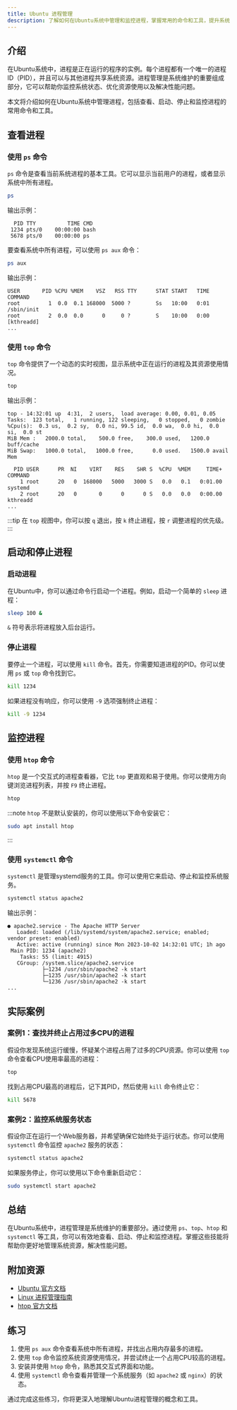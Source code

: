 ```yaml
---
title: Ubuntu 进程管理
description: 了解如何在Ubuntu系统中管理和监控进程，掌握常用的命令和工具，提升系统维护能力。
---
```


## 介绍

在Ubuntu系统中，进程是正在运行的程序的实例。每个进程都有一个唯一的进程ID（PID），并且可以与其他进程共享系统资源。进程管理是系统维护的重要组成部分，它可以帮助你监控系统状态、优化资源使用以及解决性能问题。

本文将介绍如何在Ubuntu系统中管理进程，包括查看、启动、停止和监控进程的常用命令和工具。

## 查看进程

### 使用 `ps` 命令

`ps` 命令是查看当前系统进程的基本工具。它可以显示当前用户的进程，或者显示系统中所有进程。

```bash
ps
```

输出示例：

```plaintext
  PID TTY          TIME CMD
 1234 pts/0    00:00:00 bash
 5678 pts/0    00:00:00 ps
```

要查看系统中所有进程，可以使用 `ps aux` 命令：

```bash
ps aux
```

输出示例：

```plaintext
USER       PID %CPU %MEM    VSZ   RSS TTY      STAT START   TIME COMMAND
root         1  0.0  0.1 168000  5000 ?        Ss   10:00   0:01 /sbin/init
root         2  0.0  0.0      0     0 ?        S    10:00   0:00 [kthreadd]
...
```

### 使用 `top` 命令

`top` 命令提供了一个动态的实时视图，显示系统中正在运行的进程及其资源使用情况。

```bash
top
```

输出示例：

```plaintext
top - 14:32:01 up  4:31,  2 users,  load average: 0.00, 0.01, 0.05
Tasks:  123 total,   1 running, 122 sleeping,   0 stopped,   0 zombie
%Cpu(s):  0.3 us,  0.2 sy,  0.0 ni, 99.5 id,  0.0 wa,  0.0 hi,  0.0 si,  0.0 st
MiB Mem :   2000.0 total,    500.0 free,    300.0 used,   1200.0 buff/cache
MiB Swap:   1000.0 total,   1000.0 free,      0.0 used.   1500.0 avail Mem

  PID USER      PR  NI    VIRT    RES    SHR S  %CPU  %MEM     TIME+ COMMAND
    1 root      20   0  168000   5000   3000 S   0.0   0.1   0:01.00 systemd
    2 root      20   0       0      0      0 S   0.0   0.0   0:00.00 kthreadd
...
```

:::tip
在 `top` 视图中，你可以按 `q` 退出，按 `k` 终止进程，按 `r` 调整进程的优先级。
:::

## 启动和停止进程

### 启动进程

在Ubuntu中，你可以通过命令行启动一个进程。例如，启动一个简单的 `sleep` 进程：

```bash
sleep 100 &
```

`&` 符号表示将进程放入后台运行。

### 停止进程

要停止一个进程，可以使用 `kill` 命令。首先，你需要知道进程的PID。你可以使用 `ps` 或 `top` 命令找到它。

```bash
kill 1234
```

如果进程没有响应，你可以使用 `-9` 选项强制终止进程：

```bash
kill -9 1234
```

## 监控进程

### 使用 `htop` 命令

`htop` 是一个交互式的进程查看器，它比 `top` 更直观和易于使用。你可以使用方向键浏览进程列表，并按 `F9` 终止进程。

```bash
htop
```

:::note
`htop` 不是默认安装的，你可以使用以下命令安装它：

```bash
sudo apt install htop
```
:::

### 使用 `systemctl` 命令

`systemctl` 是管理systemd服务的工具。你可以使用它来启动、停止和监控系统服务。

```bash
systemctl status apache2
```

输出示例：

```plaintext
● apache2.service - The Apache HTTP Server
   Loaded: loaded (/lib/systemd/system/apache2.service; enabled; vendor preset: enabled)
   Active: active (running) since Mon 2023-10-02 14:32:01 UTC; 1h ago
 Main PID: 1234 (apache2)
    Tasks: 55 (limit: 4915)
   CGroup: /system.slice/apache2.service
           ├─1234 /usr/sbin/apache2 -k start
           ├─1235 /usr/sbin/apache2 -k start
           └─1236 /usr/sbin/apache2 -k start
...
```

## 实际案例

### 案例1：查找并终止占用过多CPU的进程

假设你发现系统运行缓慢，怀疑某个进程占用了过多的CPU资源。你可以使用 `top` 命令查看CPU使用率最高的进程：

```bash
top
```

找到占用CPU最高的进程后，记下其PID，然后使用 `kill` 命令终止它：

```bash
kill 5678
```

### 案例2：监控系统服务状态

假设你正在运行一个Web服务器，并希望确保它始终处于运行状态。你可以使用 `systemctl` 命令监控 `apache2` 服务的状态：

```bash
systemctl status apache2
```

如果服务停止，你可以使用以下命令重新启动它：

```bash
sudo systemctl start apache2
```

## 总结

在Ubuntu系统中，进程管理是系统维护的重要部分。通过使用 `ps`、`top`、`htop` 和 `systemctl` 等工具，你可以有效地查看、启动、停止和监控进程。掌握这些技能将帮助你更好地管理系统资源，解决性能问题。

## 附加资源

- [Ubuntu 官方文档](https://ubuntu.com/server/docs)
- [Linux 进程管理指南](https://linux.die.net/man/1/ps)
- [htop 官方文档](https://htop.dev/)

## 练习

1. 使用 `ps aux` 命令查看系统中所有进程，并找出占用内存最多的进程。
2. 使用 `top` 命令监控系统资源使用情况，并尝试终止一个占用CPU较高的进程。
3. 安装并使用 `htop` 命令，熟悉其交互式界面和功能。
4. 使用 `systemctl` 命令查看并管理一个系统服务（如 `apache2` 或 `nginx`）的状态。

通过完成这些练习，你将更深入地理解Ubuntu进程管理的概念和工具。